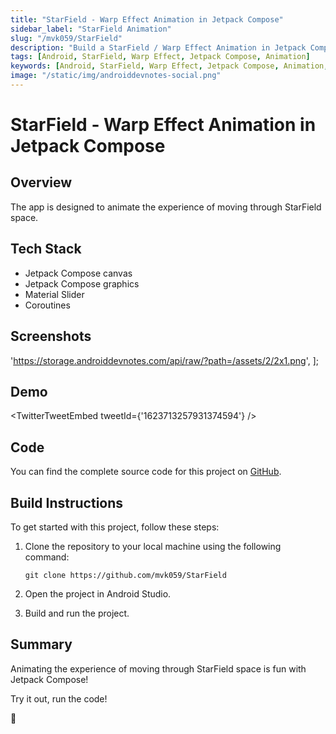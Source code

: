 ```yaml
---
title: "StarField - Warp Effect Animation in Jetpack Compose"
sidebar_label: "StarField Animation"
slug: "/mvk059/StarField"
description: "Build a StarField / Warp Effect Animation in Jetpack Compose"
tags: [Android, StarField, Warp Effect, Jetpack Compose, Animation]
keywords: [Android, StarField, Warp Effect, Jetpack Compose, Animation, Android Dev Notes]
image: "/static/img/androiddevnotes-social.png"
---
```



# StarField - Warp Effect Animation in Jetpack Compose

## Overview

The app is designed to animate the experience of moving through StarField space.

## Tech Stack

- Jetpack Compose canvas
- Jetpack Compose graphics
- Material Slider
- Coroutines

## Screenshots

  'https://storage.androiddevnotes.com/api/raw/?path=/assets/2/2x1.png',
];

<ImageDisplay imageUrls={imageUrls} />

## Demo

<TwitterTweetEmbed
  tweetId={'1623713257931374594'}
/>

## Code

You can find the complete source code for this project on [GitHub](https://github.com/mvk059/StarField).

## Build Instructions

To get started with this project, follow these steps:

1. Clone the repository to your local machine using the following command:

    ```
    git clone https://github.com/mvk059/StarField
    ```

2. Open the project in Android Studio.

3. Build and run the project.

## Summary

Animating the experience of moving through StarField space is fun with Jetpack Compose!

Try it out, run the code!

🐣
